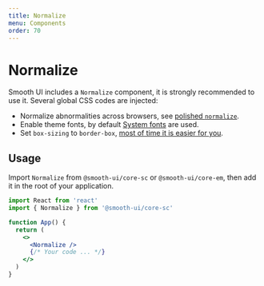```yaml
---
title: Normalize
menu: Components
order: 70
---
```


# Normalize

Smooth UI includes a `Normalize` component, it is strongly recommended to use it. Several global CSS codes are injected:

- Normalize abnormalities across browsers, see [polished `normalize`](https://polished.js.org/docs/#normalize).
- Enable theme fonts, by default [System fonts](https://css-tricks.com/snippets/css/system-font-stack/) are used.
- Set `box-sizing` to `border-box`, [most of time it is easier for you](https://www.paulirish.com/2012/box-sizing-border-box-ftw/).

## Usage

Import `Normalize` from `@smooth-ui/core-sc` or `@smooth-ui/core-em`, then add it in the root of your application.

```jsx
import React from 'react'
import { Normalize } from '@smooth-ui/core-sc'

function App() {
  return (
    <>
      <Normalize />
      {/* Your code ... */}
    </>
  )
}
```
